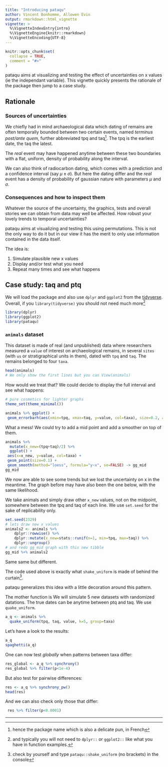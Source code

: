 ```yaml
---
title: "Introducing pataqu"
author: Vincent Bonhomme, Allowen Evin
output: rmarkdown::html_vignette
vignette: >
  %\VignetteIndexEntry{intro}
  %\VignetteEngine{knitr::rmarkdown}
  %\VignetteEncoding{UTF-8}
---
```


```r
knitr::opts_chunk$set(
  collapse = TRUE,
  comment = "#>"
)
```

pataqu aims at visualizing and testing the effect of uncertainties on x values (ie the independant variable). This vignette quickly presents the rationale of the package then jump to a case study.

## Rationale

### Sources of uncertainties
We chiefly had in mind archaeological data which dating of remains are often temporally bounded between two certain events, named _terminus post/ante quem_, further abbreviated tpq and taq^[hence the package name which is also a delicate pun, in French]. The tpq is the earliest date, the taq the latest.

The _real_ event may have happened anytime between these two boundaries with a flat, uniform, density of probability along the interval.

We can also think of radiocarbon dating, which comes with a prediction and a confidence interval (say $\mu ± \sigma$). But here the dating differ and the _real_ event has a  density of probability of gaussian nature with parameters $\mu$ and $\sigma$.

### Consequences and how to inspect them
Whatever the source of the uncertainty, the graphics, tests and overall stories we can obtain from data may well be affected. How robust your lovely trends to temporal uncertainties?

pataqu aims at visualizing and testing this using permutations. This is not the only way to do it but in our view it has the merit to only use information contained in the data itself.

The idea is:

1. Simulate plausible new x values
2. Display and/or test what you need
3. Repeat many times and see what happens

## Case study: taq and ptq

We will load the package and also use `dplyr` and `ggplot2` from the [tidyverse](tidyverse.org/). Overall, if you `library(tidyverse)` you should not need much more^[and typically you will not need to `dplyr::` or `ggplot2::` like what you have in function examples.]

```r
library(dplyr)
library(ggplot2)
library(pataqu)
```

### `animals` dataset

This dataset is made of real (and unpublished) data where researchers measured a `value` of interest on archaeological remains, in several `sites` (with `us` or stratigraphical units in them), dated with `tpq` and `taq`. The remains belonged to four `taxa`.

```r
head(animals)
# We only show the first lines but you can View(animals)
```
How would we treat that? We could decide to display the full interval and see what happens:

```r
# pure cosmetics for lighter graphs
theme_set(theme_minimal())

animals %>% ggplot() +
 geom_errorbarh(aes(xmin=tpq, xmax=taq, y=value, col=taxa), size=0.2, alpha=0.5)
```

What a mess! We could try to add a mid point and add a smoother on top of them.

```r
animals %>% 
  mutate(x_new=(tpq+taq)/2) %>% 
  ggplot() +
 aes(x=x_new, y=value, col=taxa) +
 geom_point(size=0.1) +
 geom_smooth(method="loess", formula="y~x", se=FALSE) -> gg_mid
gg_mid
```
We now are able to see some trends but we lost the uncertainty on x in the meantime.
The graph before may have also been the one below, with the same likelihood.

We take animals and simply draw other `x_new` values, not on the midpoint, somewhere between the tpq and taq of each line. We use `set.seed` for the sake of replicability only.

```r
set.seed(2329)
# lets draw new x values
animals2 <- animals %>%
    dplyr::rowwise() %>%
    dplyr::mutate(x_new=stats::runif(n=1, min=tpq, max=taq)) %>%
    dplyr::ungroup()
# and redo gg_mid graph with this new tibble
gg_mid %+% animals2
```

Same same but different.

The code used above is exactly what `shake_uniform` is made of behind the curtain^[check by yourself and type `pataqu::shake_uniform` (no brackets) in the console].

pataqu generalizes this idea with a little decoration around this pattern.

The mother function is
We will simulate 5 new datasets with randomized datations. The true dates can be anytime between ptq and taq. We use `quake_uniform`.
```r
a_q <- animals %>% 
  quake_uniform(tpq, taq, value, k=5, group=taxa)
```

Let's have a look to the results:
```r
a_q
spaghetti(a_q)
```
One can now test _globally_ when patterns between taxa differ:

```r
res_global <- a_q %>% synchrony()
res_global %>% filter(p<1e-4)
```

But also test for pairwise differences:
```r
res <- a_q %>% synchrony_pw()
head(res)
```

And we can also check only those that differ:

```r
 res %>% filter(p<0.0001)
```

------
[pkg name]: hence the name of the package which is also a pun, in French.


